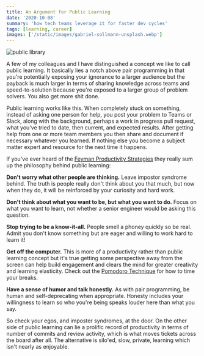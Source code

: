 ```yaml
---
title: An Argument for Public Learning
date: '2020-10-08'
summary: 'how tech teams leverage it for faster dev cycles'
tags: [learning, career]
images: ['/static/images/gabriel-sollmann-unsplash.webp']
---
```


![public library](/static/images/gabriel-sollmann-unsplash.webp)

A few of my colleagues and I have distinguished a concept we like to call public learning. It basically lies a notch above pair programming in that you're potentially exposing your ignorance to a larger audience but the payback is much larger in terms of sharing knowledge across teams and speed-to-solution because you're exposed to a larger group of problem solvers. You also get more shit done.

Public learning works like this. When completely stuck on something, instead of asking one person for help, you post your problem to Teams or Slack, along with the background, perhaps a work in progress pull request, what you've tried to date, then current, and expected results. After getting help from one or more team members you then share and document if necessary whatever you learned. If nothing else you become a subject matter expert and resource for the next time it happens.

If you've ever heard of the [Feyman Productivity Strategies](https://www.inc.com/samuel-bacharach/five-strategies-for-productivity-from-the-world-of-richard-feynman.html) they really sum up the philosophy behind public learning:

**Don't worry what other people are thinking.**
Leave impostor syndrome behind. The truth is people really don't think about you that much, but now when they do, it will be reinforced by your curiosity and hard work.

**Don't think about what you want to be, but what you want to do.** Focus on what you want to learn,
not whether a senior engineer would be asking this question.

**Stop trying to be a know-it-all.** People smell a phoney quickly so be real. Admit you don't know
something but are eager and willing to work hard to learn it!

**Get off the computer.** This is more of a productivity rather than public learning concept but it's
true getting some perspective away from the screen can help build engagement and clears the mind for
greater creativity and learning elasticity. Check out the [Pomodoro Technique](https://en.wikipedia.org/wiki/Pomodoro_Technique)
for how to time your breaks.

**Have a sense of humor and talk honestly.** As with pair programming, be human and self-deprecating
when appropriate. Honesty includes your willingness to learn so who you're being speaks louder here than
what you say.

So check your egos, and imposter syndromes, at the door. On the other side of public learning can lie a prolific record of productivity in terms of number of commits and review activity, which is what moves tickets across the board after all. The alternative is silo'ed, slow, private, learning which isn't nearly as enjoyable.

